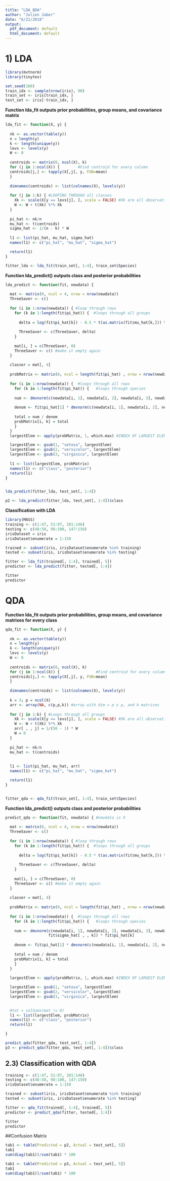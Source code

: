 ```yaml
---
title: "LDA_QDA"
author: "Julien Jaber"
date: "6/21/2018"
output:
  pdf_document: default
  html_document: default
---
```


# 1) LDA

```r
library(mvtnorm)
library(tinytex)
```

```r
set.seed(100)
train_idx <- sample(nrow(iris), 90)
train_set <- iris[train_idx, ]
test_set <- iris[-train_idx, ]
```


**Function lda_fit outputs prior probabilities, group means, and covariance matrix**

```r
lda_fit <- function(X, y) {
  
  nk <- as.vector(table(y))
  n = length(y)
  k <- length(unique(y))
  levs <- levels(y)
  W <- 0
  
  centroids <- matrix(0, ncol(X), k)
  for (j in 1:ncol(X)) {        #Find centroid for every column
  centroids[j,] <- tapply(X[,j], y, FUN=mean)
  }
  
  dimnames(centroids) <- list(colnames(X), levels(y))
  
  for (j in 1:k) { #LOOPING THROUGH all classes
    Xk <- scale(X[y == levs[j], ], scale = FALSE) #Xk are all observations centered
    W <- W + t(Xk) %*% Xk
  }
  
  pi_hat <- nk/n
  mu_hat <- t(centroids)
  sigma_hat <- 1/(n - k) * W
  
  l1 <- list(pi_hat, mu_hat, sigma_hat)
  names(l1) <- c("pi_hat", "mu_hat", "sigma_hat")  

  return(l1)
}

fitter_lda <- lda_fit(train_set[, 1:4], train_set$Species)
```


**Function lda_predict() outputs class and posterior probabilities**

```r
lda_predict <- function(fit, newdata) {
  
  mat <- matrix(0, ncol = 4, nrow = nrow(newdata))
  ThreeSaver <- c()
  
  for (i in 1:nrow(newdata)) { #loop through rows
    for (k in 1:length(fit$pi_hat)) {  #loops through all groups
      
      delta = log(fit$pi_hat[k]) - 0.5 * t(as.matrix(fit$mu_hat[k,])) %*%   solve(as.matrix(fit$sigma_hat)) %*% as.matrix(fit$mu_hat[k,]) + t(as.matrix(fit$mu_hat[k,])) %*% solve(as.matrix(fit$sigma_hat)) %*% t(as.matrix(newdata[i,]))
      
      ThreeSaver <- c(ThreeSaver, delta)
    }
    
    mat[i, ] = c(ThreeSaver, 0)
    ThreeSaver <- c() #make it empty again
  }
  
  classer = mat[, 4]
  
  probMatrix <- matrix(0, ncol = length(fit$pi_hat) , nrow = nrow(newdata)) #creates empty probability matrix
  
  for (i in 1:nrow(newdata)) {  #loops through all rows
    for (k in 1:length(fit$pi_hat)) {   #loops through species
      
    num <- dmvnorm(c(newdata[i, 1], newdata[i, 2], newdata[i, 3], newdata[i, 4]), fit$mu_hat[k, ], fit$sigma_hat) * fit$pi_hat[k]
    
    denom <- fit$pi_hat[1] * dmvnorm(c(newdata[i, 1], newdata[i, 2], newdata[i, 3], newdata[i, 4]), fit$mu_hat[1, ], fit$sigma_hat) + fit$pi_hat[2] * dmvnorm(c(newdata[i, 1], newdata[i, 2], newdata[i, 3], newdata[i, 4]), fit$mu_hat[2, ], fit$sigma_hat) + fit$pi_hat[3] * dmvnorm(c(newdata[i, 1], newdata[i, 2], newdata[i, 3], newdata[i, 4]), fit$mu_hat[3, ], fit$sigma_hat)
    
    total = num / denom
    probMatrix[i, k] = total
    }
  }
  largestElem <- apply(probMatrix, 1, which.max) #INDEX OF LARGEST ELEMENT

  largestElem <- gsub(1, "setosa", largestElem)
  largestElem <- gsub(2, "versicolor", largestElem)
  largestElem <- gsub(3, "virginica", largestElem)
  
  l1 <- list(largestElem, probMatrix)
  names(l1) <- c("class", "posterior")
  return(l1)
}


lda_predict(fitter_lda, test_set[, 1:4])

p2 <- lda_predict(fitter_lda, test_set[, 1:4])$class
```


**Classification with LDA **

```r
library(MASS)
training <- c(1:47, 51:97, 101:146)
testing <- c(48:50, 98:100, 147:150)
irisDataset = iris
irisDataset$enumerate = 1:150

trained <- subset(iris, irisDataset$enumerate %in% training)
tested <- subset(iris, irisDataset$enumerate %in% testing)

fitter <- lda_fit(trained[, 1:4], trained[, 5])
predictor <- lda_predict(fitter, tested[, 1:4])

fitter
predictor
```  


# QDA

**Function lda_fit outputs prior probabilities, group means, and covariance matrixes for every class**

```r
qda_fit <- function(X, y) {
  
  nk <- as.vector(table(y))
  n = length(y)
  k <- length(unique(y))
  levs <- levels(y)
  W <- 0
  
  centroids <- matrix(0, ncol(X), k)
  for (j in 1:ncol(X)) {                #Find centroid for every column
  centroids[j,] <- tapply(X[,j], y, FUN=mean)
  }
  
  dimnames(centroids) <- list(colnames(X), levels(y))
  
  k = 3; p = ncol(X)
  arr <- array(NA, c(p,p,k)) #array with dim = p x p, and k matrices
  
  for (j in 1:k) { #Loops through all groups
    Xk <- scale(X[y == levs[j], ], scale = FALSE) #Xk are all observations centered
    W <- W + t(Xk) %*% Xk
    arr[ , , j] = 1/(50 - 1) * W
    W = 0
  }
  
  pi_hat <- nk/n
  mu_hat <- t(centroids)
  
  
  l1 <- list(pi_hat, mu_hat, arr)
  names(l1) <- c("pi_hat", "mu_hat", "sigma_hat")  

  return(l1)
}


fitter_qda <- qda_fit(train_set[, 1:4], train_set$Species)
```

**Function lda_predict() outputs class and posterior probabilities**

```r
predict_qda <- function(fit, newdata) { #newdata is X
  
  mat <- matrix(0, ncol = 4, nrow = nrow(newdata))
  ThreeSaver <- c()
  
  for (i in 1:nrow(newdata)) { #loop through rows
    for (k in 1:length(fit$pi_hat)) {  #loops through all groups
      
      delta = log(fit$pi_hat[k]) - 0.5 * t(as.matrix(fit$mu_hat[k,])) %*%   solve(as.matrix(fit$sigma_hat[, , k])) %*% as.matrix(fit$mu_hat[k,]) + t(as.matrix(fit$mu_hat[k,])) %*% solve(as.matrix(fit$sigma_hat[, , k])) %*% t(as.matrix(newdata[i,]))
      
      ThreeSaver <- c(ThreeSaver, delta)
    }
    
    mat[i, ] = c(ThreeSaver, 0)
    ThreeSaver <- c() #make it empty again
  }
  
  classer = mat[, 4]
  
  probMatrix <- matrix(0, ncol = length(fit$pi_hat) , nrow = nrow(newdata)) #creates empty probability matrix
  
  for (i in 1:nrow(newdata)) {  #loops through all rows
    for (k in 1:length(fit$pi_hat)) {   #loops through species
      
    num <- dmvnorm(c(newdata[i, 1], newdata[i, 2], newdata[i, 3], newdata[i, 4]), fit$mu_hat[k, ], 
                   fit$sigma_hat[ , , k]) * fit$pi_hat[k]
    
    denom <- fit$pi_hat[1] * dmvnorm(c(newdata[i, 1], newdata[i, 2], newdata[i, 3], newdata[i, 4]), fit$mu_hat[1, ], fit$sigma_hat[, , 1]) + fit$pi_hat[2] * dmvnorm(c(newdata[i, 1], newdata[i, 2], newdata[i, 3], newdata[i, 4]), fit$mu_hat[2, ], fit$sigma_hat[, , 2]) + fit$pi_hat[3] * dmvnorm(c(newdata[i, 1], newdata[i, 2], newdata[i, 3], newdata[i, 4]), fit$mu_hat[3, ], fit$sigma_hat[, , 3])
    
    total = num / denom
    probMatrix[i, k] = total
    }
  }
  
  largestElem <- apply(probMatrix, 1, which.max) #INDEX OF LARGEST ELEMENT

  largestElem <- gsub(1, "setosa", largestElem)
  largestElem <- gsub(2, "versicolor", largestElem)
  largestElem <- gsub(3, "virginica", largestElem)

  
  #tot = colSums(mat != 0)
  l1 <- list(largestElem, probMatrix)
  names(l1) <- c("class", "posterior")
  return(l1)

}

predict_qda(fitter_qda, test_set[, 1:4])
p3 <- predict_qda(fitter_qda, test_set[, 1:4])$class
```

## 2.3) Classification with QDA

```r
training <- c(1:47, 51:97, 101:146)
testing <- c(48:50, 98:100, 147:150)
irisDataset$enumerate = 1:150

trained <- subset(iris, irisDataset$enumerate %in% training)
tested <- subset(iris, irisDataset$enumerate %in% testing)

fitter <- qda_fit(trained[, 1:4], trained[, 5])
predictor <- predict_qda(fitter, tested[, 1:4])

fitter
predictor
```



##Confusion Matrix

```r
tab1 <- table(Predicted = p2, Actual = test_set[, 5])
tab1
sum(diag(tab1))/sum(tab1) * 100
```

```r
tab1 <- table(Predicted = p3, Actual = test_set[, 5])
tab1
sum(diag(tab1))/sum(tab1) * 100
```